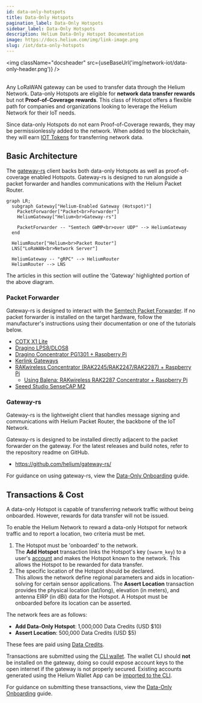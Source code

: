 ```yaml
---
id: data-only-hotspots
title: Data-Only Hotspots
pagination_label: Data-Only Hotspots
sidebar_label: Data-Only Hotspots
description: Helium Data-Only Hotspot Documentation
image: https://docs.helium.com/img/link-image.png
slug: /iot/data-only-hotspots
---
```



<img className="docsheader" src={useBaseUrl('img/network-iot/data-only-header.png')} />
<br />
<br />

Any LoRaWAN gateway can be used to transfer data through the Helium Network. Data-only Hotspots are
eligible for **network data transfer rewards** but not **Proof-of-Coverage rewards**. This class of
Hotspot offers a flexible path for companies and organizations looking to leverage the Helium
Network for their IoT needs.

Since data-only Hotspots do not earn Proof-of-Coverage rewards, they may be permissionlessly added
to the network. When added to the blockchain, they will earn [IOT Tokens](/tokens/iot-token) for
transferring network data.

## Basic Architecture

The [gateway-rs](https://github.com/helium/gateway-rs) client backs both data-only Hotspots as well
as proof-of-coverage enabled Hotspots. Gateway-rs is designed to run alongside a packet forwarder
and handles communications with the Helium Packet Router.

```mermaid
graph LR;
  subgraph Gateway["Helium-Enabled Gateway (Hotspot)"]
    PacketForwarder["Packet<br>Forwarder"]
    HeliumGateway["Helium<br>Gateway-rs"]

    PacketForwarder -- "Semtech GWMP<br>over UDP" --> HeliumGateway
  end

  HeliumRouter["Helium<br>Packet Router"]
  LNS["LoRaWAN<br>Network Server"]

  HeliumGateway -- "gRPC" --> HeliumRouter
  HeliumRouter --> LNS
```

The articles in this section will outline the 'Gateway' highlighted portion of the above diagram.

### Packet Forwarder

Gateway-rs is designed to interact with the
[Semtech Packet Forwarder](https://github.com/helium/packet_forwarder). If no packet forwarder is
installed on the target hardware, follow the manufacturer's instructions using their documentation
or one of the tutorials below.

- [COTX X1 Lite](https://support.cotxnetworks.com/support/solutions/articles/73000567327-cotx-x1-lite-cli-user-guide)
- [Dragino LPS8/DLOS8](/iot/data-only/dragino-data-only-hotspot)
- [Dragino Concentrator PG1301 + Raspberry Pi](/iot/data-only/dragino-pg1301)
- [Kerlink Gateways](/iot/data-only/kerlink-data-only-hotspot)
- [RAKwireless Concentrator (RAK2245/RAK2247/RAK2287) + Raspberry Pi](/iot/data-only/rak-concentrators)
  - [Using Balena: RAKwireless RAK2287 Concentrator + Raspberry Pi](/iot/data-only/balena-data-only-hotspot)
- [Seeed Studio SenseCAP M2](https://wiki.seeedstudio.com/Network/SenseCAP_Network/SenseCAP_M2_Data_Only-Helium_gateway/SenseCAP_M2_Data_Only_Quick_Start/)

### Gateway-rs

Gateway-rs is the lightweight client that handles message signing and communications with Helium
Packet Router, the backbone of the IoT Network.

Gateway-rs is designed to be installed directly adjacent to the packet forwarder on the gateway. For
the latest releases and build notes, refer to the repository readme on GitHub.

- <https://github.com/helium/gateway-rs/>

For guidance on using gateway-rs, view the
[Data-Only Onboarding](/iot/data-only-hotspots-onboarding) guide.

## Transactions & Cost

A data-only Hotspot is capable of transferring network traffic without being onboarded. However,
rewards for data transfer will not be issued.

To enable the Helium Network to reward a data-only Hotspot for network traffic and to report a
location, two criteria must be met.

1. The Hotspot must be 'onboarded' to the network.  
   The **Add Hotspot** transaction links the Hotspot's key (`swarm_key`) to a user's
   [account](/wallets) and makes the Hotspot known to the network. This allows the Hotspot to be
   rewarded for data transfer.
1. The specific location of the Hotspot should be declared.  
   This allows the network define regional parameters and aids in location-solving for certain
   sensor applications. The **Assert Location** transaction provides the physical location
   (lat/long), elevation (in meters), and antenna EIRP (in dBi) data for the Hotspot. A Hotspot must
   be onboarded before its location can be asserted.

The network fees are as follows:

- **Add Data-Only Hotspot**: 1,000,000 Data Credits (USD $10)
- **Assert Location**: 500,000 Data Credits (USD $5)

These fees are paid using [Data Credits](/tokens/data-credit).

Transactions are submitted using the [CLI wallet](/wallets/cli-wallet). The wallet CLI should
**not** be installed on the gateway, doing so could expose account keys to the open internet if the
gateway is not properly secured. Existing accounts generated using the Helium Wallet App can be
[imported to the CLI](/wallets/cli-wallet#import-seed-phrase-account-into-cli).

For guidance on submitting these transactions, view the
[Data-Only Onboarding](/iot/data-only-hotspots-onboarding) guide.
